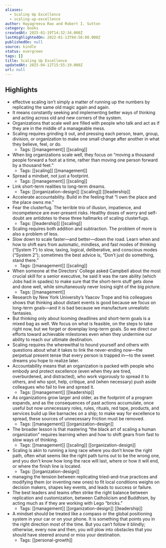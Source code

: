 ```yaml
---
aliases:
  - Scaling Up Excellence
  - scaling-up-excellence
author: Hayagreeva Rao and Robert I. Sutton
category: books
createdAt: 2025-01-19T14:32:34.000Z
lastHighlightedOn: 2022-01-13T04:56:00.000Z
publishedOn: null
source: kindle
status: evergreen
tags: []
title: Scaling Up Excellence
updatedAt: 2025-04-12T15:55:19.000Z
url: null
---
```

## Highlights

- effective scaling isn’t simply a matter of running up the numbers by replicating the same old magic again and again.
- It means constantly seeking and implementing better ways of thinking and acting across old and new corners of the system.
- Organizations that scale well are filled with people who talk and act as if they are in the middle of a manageable mess.
- Scaling requires grinding it out, and pressing each person, team, group, division, or organization to make one small change after another in what they believe, feel, or do.
  - Tags: [[management]] [[scaling]]
- When big organizations scale well, they focus on “moving a thousand people forward a foot at a time, rather than moving one person forward by a thousand feet.”
  - Tags: [[scaling]] [[management]]
- Spread a mindset, not just a footprint.
  - Tags: [[management]] [[scaling]]
- Link short-term realities to long-term dreams.
  - Tags: [[organization-design]] [[scaling]] [[leadership]]
- Accelerate accountability. Build in the feeling that “I own the place and the place owns me.”
- Fear the clusterfug. The terrible trio of illusion, impatience, and incompetence are ever-present risks. Healthy doses of worry and self-doubt are antidotes to these three hallmarks of scaling clusterfugs.
  - Tags: [[leadership]] [[scaling]]
- Scaling requires both addition and subtraction. The problem of more is also a problem of less.
- Slow down to scale faster—and better—down the road. Learn when and how to shift ears from automatic, mindless, and fast modes of thinking (“System 1”) to slow, taxing, logical, deliberative, and conscious modes (“System 2”); sometimes the best advice is, “Don’t just do something, stand there.”
  - Tags: [[management]] [[scaling]]
- When someone at the Directors’ College asked Campbell about the most crucial skill for a senior executive, he said it was the rare ability (which Jobs had in spades) to make sure that the short-term stuff gets done and done well, while simultaneously never losing sight of the big picture.
  - Tags: [[management]]
- Research by New York University’s Yaacov Trope and his colleagues shows that thinking about distant events is good because we focus on long-term goals—and it is bad because we manufacture unrealistic fantasies.
- But thinking only about looming deadlines and short-term goals is a mixed bag as well. We focus on what is feasible, on the steps to take right now, but we forget or downplay long-term goals. So we direct our efforts toward achievable milestones even when they undermine our ability to reach our ultimate destination.
- Scaling requires the wherewithal to hound yourself and others with questions about what it takes to link the never-ending now—the perpetual present tense that every person is trapped in—to the sweet dreams you hope to realize later.
- Accountability means that an organization is packed with people who embody and protect excellence (even when they are tired, overburdened, and distracted), who work vigorously to spread it to others, and who spot, help, critique, and (when necessary) push aside colleagues who fail to live and spread it.
  - Tags: [[management]] [[leadership]]
- As organizations grow larger and older, as the footprint of a program expands, and as the consequences of past actions accumulate, once useful but now unnecessary roles, rules, rituals, red tape, products, and services build up like barnacles on a ship; to make way for excellence to spread, these sources of unnecessary friction must be removed.
  - Tags: [[management]] [[organization-design]]
- The broader lesson is that mastering “the black art of scaling a human organization” requires learning when and how to shift gears from fast to slow ways of thinking.
  - Tags: [[management]] [[scaling]] [[organization-design]]
- Scaling is akin to running a long race where you don’t know the right path, often what seems like the right path turns out to be the wrong one, and you don’t know how long the race will last, where or how it will end, or where the finish line is located.
  - Tags: [[organization-design]]
- managing the tension between replicating tried-and-true practices and modifying them (or inventing new ones) to fit local conditions weighs on decision makers, shapes key events, and leads to success or failure.
- The best leaders and teams often strike the right balance between replication and customization, between Catholicism and Buddhism, by acting much as if they are working with Lego “bricks.”
  - Tags: [[management]] [[organization-design]] [[leadership]]
- A mindset should be treated like a compass or the global positioning system in your car or on your phone. It is something that points you in the right direction most of the time. But you can’t follow it blindly; otherwise, every now and then, you will plow into obstacles that you should have steered around or miss your destination.
  - Tags: [[personal-growth]]
